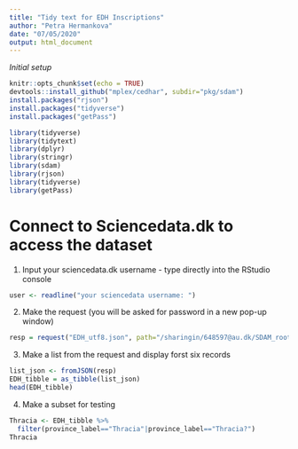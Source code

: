 ```yaml
---
title: "Tidy text for EDH Inscriptions"
author: "Petra Hermankova"
date: "07/05/2020"
output: html_document
---
```



*Initial setup*
```r
knitr::opts_chunk$set(echo = TRUE)
devtools::install_github("mplex/cedhar", subdir="pkg/sdam")
install.packages("rjson")
install.packages("tidyverse")
install.packages("getPass")

library(tidyverse)
library(tidytext)
library(dplyr)
library(stringr)
library(sdam)
library(rjson)
library(tidyverse)
library(getPass)
```

# Connect to Sciencedata.dk to access the dataset
1. Input your sciencedata.dk username - type directly into the RStudio console
```r
user <- readline("your sciencedata username: ")
```

2. Make the request (you will be asked for password in a new pop-up window)
```r
resp = request("EDH_utf8.json", path="/sharingin/648597@au.dk/SDAM_root/SDAM_data/EDH/", method="GET", cred=c(user, getPass("your sciencedata password: ")))
```

3. Make a list from the request and display forst six records
```r
list_json <- fromJSON(resp)
EDH_tibble = as_tibble(list_json)
head(EDH_tibble)
```

4. Make a subset for testing
```r
Thracia <- EDH_tibble %>% 
  filter(province_label=="Thracia"|province_label=="Thracia?")
Thracia
```



